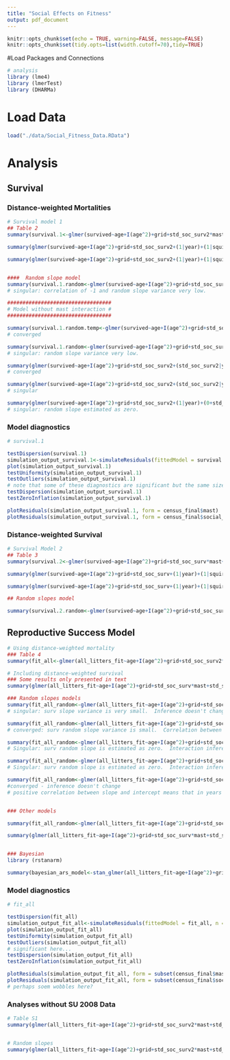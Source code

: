 ```yaml
---
title: "Social Effects on Fitness"
output: pdf_document
---
```


```r
knitr::opts_chunk$set(echo = TRUE, warning=FALSE, message=FALSE)
knitr::opts_chunk$set(tidy.opts=list(width.cutoff=70),tidy=TRUE)
```

#Load Packages and Connections

```r
# analysis
library (lme4)
library (lmerTest)
library (DHARMa)
```

# Load Data
```r
load("./data/Social_Fitness_Data.RData")
```


# Analysis

## Survival

### Distance-weighted Mortalities
```r
# Survival model 1
## Table 2
summary(survival.1<-glmer(survived~age+I(age^2)+grid+std_soc_surv2*mast+(1|year)+(1|squirrel_id), data=census_final, family=binomial, na.action=na.omit, control=glmerControl(optimizer="bobyqa",optCtrl=list(maxfun=2e5))))

summary(glmer(survived~age+I(age^2)+grid+std_soc_surv2+(1|year)+(1|squirrel_id), data=census_final, family=binomial, na.action=na.omit, subset=mast=="y", control=glmerControl(optimizer="bobyqa",optCtrl=list(maxfun=2e5))))

summary(glmer(survived~age+I(age^2)+grid+std_soc_surv2+(1|year)+(1|squirrel_id), data=census_final, family=binomial, na.action=na.omit, subset=mast=="n", control=glmerControl(optimizer="bobyqa",optCtrl=list(maxfun=2e5))))


####  Random slope model
summary(survival.1.random<-glmer(survived~age+I(age^2)+grid+std_soc_surv2*mast+(std_soc_surv2|year)+(1|squirrel_id), data=census_final, family=binomial, na.action=na.omit, control=glmerControl(optimizer="bobyqa",optCtrl=list(maxfun=2e5))))
# singular: correlation of -1 and random slope variance very low.

##################################
# Model without mast interaction #
##################################

summary(survival.1.random.temp<-glmer(survived~age+I(age^2)+grid+std_soc_surv2+mast+(std_soc_surv2|year)+(1|squirrel_id), data=census_final, family=binomial, na.action=na.omit, control=glmerControl(optimizer="bobyqa",optCtrl=list(maxfun=2e5))))
# converged

summary(survival.1.random<-glmer(survived~age+I(age^2)+grid+std_soc_surv2*mast+(1|year)+(0+std_soc_surv2|year)+(1|squirrel_id), data=census_final, family=binomial, na.action=na.omit, control=glmerControl(optimizer="bobyqa",optCtrl=list(maxfun=2e5))))
# singular: random slope variance very low.

summary(glmer(survived~age+I(age^2)+grid+std_soc_surv2+(std_soc_surv2|year)+(1|squirrel_id), data=census_final, family=binomial, na.action=na.omit, subset=mast=="y", control=glmerControl(optimizer="bobyqa",optCtrl=list(maxfun=2e5))))
# converged

summary(glmer(survived~age+I(age^2)+grid+std_soc_surv2+(std_soc_surv2|year)+(1|squirrel_id), data=census_final, family=binomial, na.action=na.omit, subset=mast=="n", control=glmerControl(optimizer="bobyqa",optCtrl=list(maxfun=2e5))))
# singular

summary(glmer(survived~age+I(age^2)+grid+std_soc_surv2+(1|year)+(0+std_soc_surv2|year)+(1|squirrel_id), data=census_final, family=binomial, na.action=na.omit, subset=mast=="n", control=glmerControl(optimizer="bobyqa",optCtrl=list(maxfun=2e5))))
# singular: random slope estimated as zero.
```
### Model diagnostics
```r
# survival.1

testDispersion(survival.1)
simulation_output_survival.1<-simulateResiduals(fittedModel = survival.1, n = 250)
plot(simulation_output_survival.1)
testUniformity(simulation_output_survival.1)
testOutliers(simulation_output_survival.1)
# note that some of these diagnostics are significant but the same size is very large and the deviations from expectation are very small.
testDispersion(simulation_output_survival.1)
testZeroInflation(simulation_output_survival.1)

plotResiduals(simulation_output_survival.1, form = census_final$mast)
plotResiduals(simulation_output_survival.1, form = census_final$social_survival2)
```


### Distance-weighted Survival

```r
# Survival Model 2
## Table 3
summary(survival.2<-glmer(survived~age+I(age^2)+grid+std_soc_surv*mast+(1|year)+(1|squirrel_id), data=census_final, family=binomial, na.action=na.omit, control=glmerControl(optimizer="bobyqa",optCtrl=list(maxfun=2e5))))

summary(glmer(survived~age+I(age^2)+grid+std_soc_surv+(1|year)+(1|squirrel_id), data=census_final, family=binomial, na.action=na.omit, subset=mast=="y", control=glmerControl(optimizer="bobyqa",optCtrl=list(maxfun=2e5))))

summary(glmer(survived~age+I(age^2)+grid+std_soc_surv+(1|year)+(1|squirrel_id), data=census_final, family=binomial, na.action=na.omit, subset=mast=="n", control=glmerControl(optimizer="bobyqa",optCtrl=list(maxfun=2e5))))

## Random slopes model

summary(survival.2.random<-glmer(survived~age+I(age^2)+grid+std_soc_surv*mast+(std_soc_surv|year)+(1|squirrel_id), data=census_final, family=binomial, na.action=na.omit, control=glmerControl(optimizer="bobyqa",optCtrl=list(maxfun=2e5))))
```


## Reproductive Success Model
```r
# Using distance-weighted mortality
### Table 4
summary(fit_all<-glmer(all_litters_fit~age+I(age^2)+grid+std_soc_surv2*mast+std_soc_repro*mast+(1|year)+(1|squirrel_id), data=census_final, family=poisson, control=glmerControl(optimizer="bobyqa",optCtrl=list(maxfun=2e5))))

# Including distance-weighted survival
### Some results only presented in text
summary(glmer(all_litters_fit~age+I(age^2)+grid+std_soc_surv*mast+std_soc_repro*mast+(1|year)+(1|squirrel_id), data=census_final, family=poisson, control=glmerControl(optimizer="bobyqa",optCtrl=list(maxfun=2e5))))

### Random slopes models
summary(fit_all_random<-glmer(all_litters_fit~age+I(age^2)+grid+std_soc_surv2*mast+std_soc_repro*mast+(std_soc_surv2+std_soc_repro|year)+(1|squirrel_id), data=census_final, family=poisson, control=glmerControl(optimizer="bobyqa",optCtrl=list(maxfun=2e5))))
# singular: surv slope variance is very small.  Inference doesn't change

summary(fit_all_random<-glmer(all_litters_fit~age+I(age^2)+grid+std_soc_surv2*mast+std_soc_repro*mast+(1|year)+(0+std_soc_surv2+std_soc_repro|year)+(1|squirrel_id), data=census_final, family=poisson, control=glmerControl(optimizer="bobyqa",optCtrl=list(maxfun=2e5))))
# converged: surv random slope variance is small.  Correlation between random slopes was 1.00.  Inference for interaction between soc_repro and mast doesn't change.

summary(fit_all_random<-glmer(all_litters_fit~age+I(age^2)+grid+std_soc_surv2*mast+std_soc_repro*mast+(1|year)+(0+std_soc_surv2|year)+(0+std_soc_repro|year)+(1|squirrel_id), data=census_final, family=poisson, control=glmerControl(optimizer="bobyqa",optCtrl=list(maxfun=2e5))))
# Singular: surv random slope is estimated as zero.  Interaction inference doesn't change

summary(fit_all_random<-glmer(all_litters_fit~age+I(age^2)+grid+std_soc_surv2*mast+std_soc_repro*mast+(0+std_soc_surv2|year)+(std_soc_repro|year)+(1|squirrel_id), data=census_final, family=poisson, control=glmerControl(optimizer="bobyqa",optCtrl=list(maxfun=2e5))))
# Singular: surv random slope is estimated as zero.  Interaction inference doesn't change

summary(fit_all_random<-glmer(all_litters_fit~age+I(age^2)+grid+std_soc_surv2*mast+std_soc_repro*mast+(std_soc_repro|year)+(1|squirrel_id), data=census_final, family=poisson, control=glmerControl(optimizer="bobyqa",optCtrl=list(maxfun=2e5))))
#converged - inference doesn't change
# positive correlation between slope and intercept means that in years of higher fitness there is a weaker social effect on fitness.  This parallels the effect of 'masting' which is just a category to represent a big change in mean fitness.


### Other models

summary(fit_all_random<-glmer(all_litters_fit~age+I(age^2)+grid+std_soc_surv2*mast+std_soc_repro*mast+(std_soc_surv2|year)+(std_soc_repro|year)+(1|squirrel_id), data=census_final, family=poisson, control=glmerControl(optimizer="bobyqa",optCtrl=list(maxfun=2e5))))

summary(glmer(all_litters_fit~age+I(age^2)+grid+std_soc_surv*mast+std_soc_repro*mast+(std_soc_surv+std_soc_repro|year)+(1|squirrel_id), data=census_final, family=poisson, control=glmerControl(optimizer="bobyqa",optCtrl=list(maxfun=2e5))))


### Bayesian
library (rstanarm)

summary(bayesian_ars_model<-stan_glmer(all_litters_fit~age+I(age^2)+grid+std_soc_surv2*mast+std_soc_repro*mast+(std_soc_surv2+std_soc_repro|year)+(1|squirrel_id), data=census_final, family=poisson))
```
### Model diagnostics
```r
# fit_all

testDispersion(fit_all)
simulation_output_fit_all<-simulateResiduals(fittedModel = fit_all, n = 250)
plot(simulation_output_fit_all)
testUniformity(simulation_output_fit_all)
testOutliers(simulation_output_fit_all)
# significant here...
testDispersion(simulation_output_fit_all)
testZeroInflation(simulation_output_fit_all)

plotResiduals(simulation_output_fit_all, form = subset(census_final$mast, !is.na(census_final$all_litters_fit)))
plotResiduals(simulation_output_fit_all, form = subset(census_final$social_repro, !is.na(census_final$all_litters_fit)))
# perhaps soem wobbles here?
```



### Analyses without SU 2008 Data

```r
# Table S1
summary(glmer(all_litters_fit~age+I(age^2)+grid+std_soc_surv2*mast+std_soc_repro*mast+(1|year)+(1|squirrel_id), data=census_final, family=poisson, subset=!(year==2008&grid=="SU"), control=glmerControl(optimizer="bobyqa",optCtrl=list(maxfun=2e5))))


# Random slopes
summary(glmer(all_litters_fit~age+I(age^2)+grid+std_soc_surv2*mast+std_soc_repro*mast+(std_soc_repro|year)+(1|squirrel_id), data=census_final, family=poisson, subset=!(year==2008&grid=="SU"), control=glmerControl(optimizer="bobyqa",optCtrl=list(maxfun=2e5))))
```
